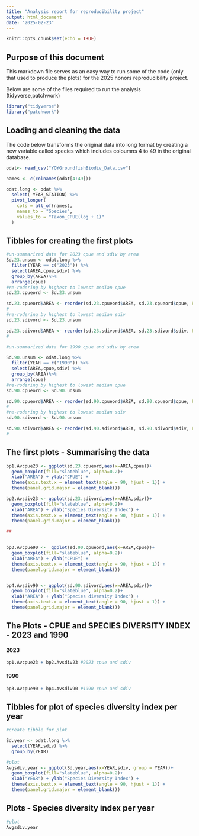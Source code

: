 ```yaml
---
title: "Analysis report for reproducibility project"
output: html_document
date: "2025-02-23"
---
```


```r
knitr::opts_chunk$set(echo = TRUE)
```

## Purpose of this document 

This markdown file serves as an easy way to run some of the code (only that used to produce the plots) for the 2025 honors reproducibility project.

Below are some of the files required to run the analysis (tidyverse,patchwork)

```r
library("tidyverse")
library("patchwork")
```

## Loading and cleaning the data

The code below transforms the original data into long format by creating a new variable called species which includes coloumns 4 to 49 in the original database.

```r
odat<- read_csv("YOYGroundfishBiodiv_Data.csv")

names <- c(colnames(odat[4:49]))

odat.long <- odat %>%
  select(-YEAR_STATION) %>%
  pivot_longer(
    cols = all_of(names),
    names_to = "Species",
    values_to = "Taxon_CPUE(log + 1)"
  )

```

## Tibbles for creating the first plots

```r

#un-summarized data for 2023 cpue and sdiv by area
Sd.23.unsum <- odat.long %>% 
  filter(YEAR == c("2023")) %>%
  select(AREA,cpue,sdiv) %>%
  group_by(AREA)%>%
  arrange(cpue)
#re-rodering by highest to lowest median cpue
sd.23.cpueord <- Sd.23.unsum 

sd.23.cpueord$AREA <- reorder(sd.23.cpueord$AREA, sd.23.cpueord$cpue, FUN = median, decreasing = TRUE)
#
#re-rodering by highest to lowest median sdiv
sd.23.sdivord <- Sd.23.unsum 

sd.23.sdivord$AREA <- reorder(sd.23.sdivord$AREA, sd.23.sdivord$sdiv, FUN = median, decreasing = TRUE)
#

#un-summarized data for 1990 cpue and sdiv by area

Sd.90.unsum <- odat.long %>% 
  filter(YEAR == c("1990")) %>%
  select(AREA,cpue,sdiv) %>%
  group_by(AREA)%>%
  arrange(cpue)
#re-rodering by highest to lowest median cpue
sd.90.cpueord <- Sd.90.unsum 

sd.90.cpueord$AREA <- reorder(sd.90.cpueord$AREA, sd.90.cpueord$cpue, FUN = median, decreasing = TRUE)
#
#re-rodering by highest to lowest median sdiv
sd.90.sdivord <- Sd.90.unsum 

sd.90.sdivord$AREA <- reorder(sd.90.sdivord$AREA, sd.90.sdivord$sdiv, FUN = median, decreasing = TRUE)
#
```

## The first plots - Summarising the data

```r
bp1.Avcpue23 <- ggplot(sd.23.cpueord,aes(x=AREA,cpue))+
  geom_boxplot(fill="slateblue", alpha=0.2)+ 
  xlab("AREA") + ylab("CPUE") +
  theme(axis.text.x = element_text(angle = 90, hjust = 1)) +
  theme(panel.grid.major = element_blank())

bp2.Avsdiv23 <- ggplot(sd.23.sdivord,aes(x=AREA,sdiv))+
  geom_boxplot(fill="slateblue", alpha=0.2)+ 
  xlab("AREA") + ylab("Species Diversity Index") +
  theme(axis.text.x = element_text(angle = 90, hjust = 1)) +
  theme(panel.grid.major = element_blank())

##

  
bp3.Avcpue90 <-  ggplot(sd.90.cpueord,aes(x=AREA,cpue))+
  geom_boxplot(fill="slateblue", alpha=0.2)+ 
  xlab("AREA") + ylab("CPUE") +
  theme(axis.text.x = element_text(angle = 90, hjust = 1)) +
  theme(panel.grid.major = element_blank())


bp4.Avsdiv90 <- ggplot(sd.90.sdivord,aes(x=AREA,sdiv))+
  geom_boxplot(fill="slateblue", alpha=0.2)+ 
  xlab("AREA") + ylab("Species diversity Index") +
  theme(axis.text.x = element_text(angle = 90, hjust = 1)) +
  theme(panel.grid.major = element_blank())

```

## The Plots - CPUE and SPECIES DIVERSITY INDEX - 2023 and 1990

#### 2023
```r
bp1.Avcpue23 + bp2.Avsdiv23 #2023 cpue and sdiv
```


#### 1990
```r
bp3.Avcpue90 + bp4.Avsdiv90 #1990 cpue and sdiv
```

## Tibbles for plot of species diversity index per year 
```r
#create tibble for plot

Sd.year <- odat.long %>% 
  select(YEAR,sdiv) %>%
  group_by(YEAR)

#plot
Avgsdiv.year <- ggplot(Sd.year,aes(x=YEAR,sdiv, group = YEAR))+
  geom_boxplot(fill="slateblue", alpha=0.2)+ 
  xlab("YEAR") + ylab("Species Diversity Index") +
  theme(axis.text.x = element_text(angle = 90, hjust = 1)) +
  theme(panel.grid.major = element_blank())
```

## Plots - Species diversity index per year 

```r
#plot
Avgsdiv.year
```